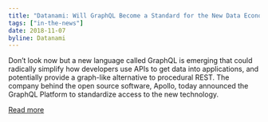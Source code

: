 ```yaml
---
title: "Datanami: Will GraphQL Become a Standard for the New Data Economy?"
tags: ["in-the-news"]
date: 2018-11-07
byline: Datanami
---
```


Don’t look now but a new language called GraphQL is emerging that could
radically simplify how developers use APIs to get data into applications, and
potentially provide a graph-like alternative to procedural REST. The company
behind the open source software, Apollo, today announced the GraphQL Platform to
standardize access to the new technology.

[Read more](https://www.datanami.com/2018/11/07/will-graphql-become-a-standard-for-the-new-data-economy/)
